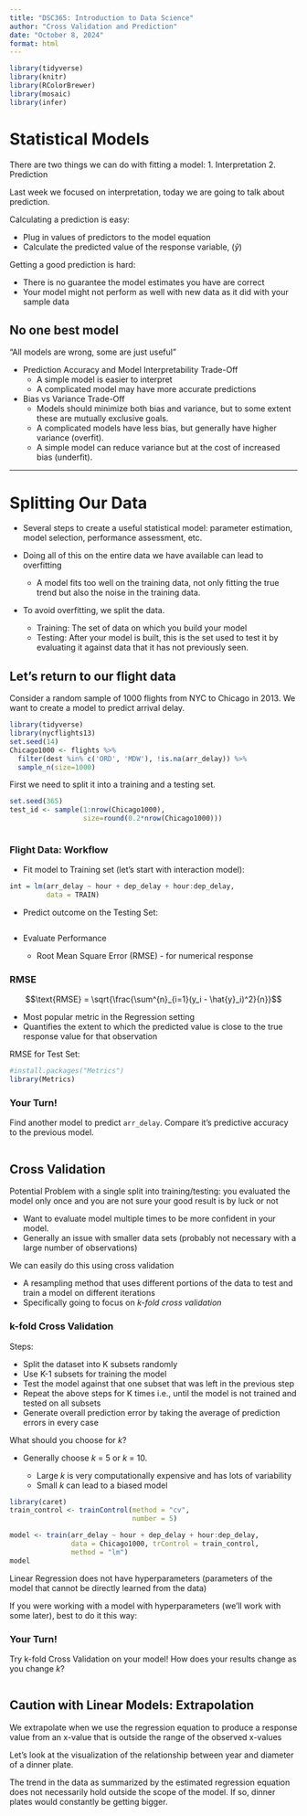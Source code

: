 ```yaml
---
title: "DSC365: Introduction to Data Science"
author: "Cross Validation and Prediction"
date: "October 8, 2024"
format: html
---
```


```r
library(tidyverse)
library(knitr)
library(RColorBrewer)
library(mosaic)
library(infer)
```

# Statistical Models


There are two things we can do with fitting a model:
1. Interpretation 
2. Prediction

Last week we focused on interpretation, today we are going to talk about prediction.

Calculating a prediction is easy:

- Plug in values of predictors to the model equation
- Calculate the predicted value of the response variable, $(\hat{y})$

Getting a good prediction is hard:

- There is no guarantee the model estimates you have are correct
- Your model might not perform as well with new data as it did with your sample data

## No one best model

"All models are wrong, some are just useful"

- Prediction Accuracy and Model Interpretability Trade-Off
  - A simple model is easier to interpret
  - A complicated model may have more accurate predictions
  
- Bias vs Variance Trade-Off
  - Models should minimize both bias and variance, but to some extent these are mutually exclusive goals.
  - A complicated models have less bias, but generally have higher variance (overfit).
  - A simple model can reduce variance but at the cost of increased bias (underfit).

--------------------------------------------------------------------------------
# Splitting Our Data

- Several steps to create a useful statistical model: parameter estimation, model selection, performance assessment, etc.

- Doing all of this on the entire data we have available can lead to overfitting
  + A model fits too well on the training data, not only fitting the true trend but also the noise in the training data.

- To avoid overfitting, we split the data.
  + Training: The set of data on which you build your model
  + Testing: After your model is built, this is the set used to test it by evaluating it against data that it has not previously seen.


## Let's return to our flight data

Consider a random sample of 1000 flights from NYC to Chicago in 2013. We want to create a model to predict arrival delay.

```r
library(tidyverse)
library(nycflights13)
set.seed(14)
Chicago1000 <- flights %>%
  filter(dest %in% c('ORD', 'MDW'), !is.na(arr_delay)) %>% 
  sample_n(size=1000)
```


First we need to split it into a training and a testing set.

```r
set.seed(365)
test_id <- sample(1:nrow(Chicago1000), 
                  size=round(0.2*nrow(Chicago1000)))



```

### Flight Data: Workflow

+ Fit model to Training set (let's start with interaction model):

```r
int = lm(arr_delay ~ hour + dep_delay + hour:dep_delay, 
         data = TRAIN)
```

+ Predict outcome on the Testing Set:

```r
```

+ Evaluate Performance

  + Root Mean Square Error (RMSE) - for numerical response

### RMSE


$$\text{RMSE} = \sqrt{\frac{\sum^{n}_{i=1}(y_i - \hat{y}_i)^2}{n}}$$



- Most popular metric in the Regression setting
- Quantifies the extent to which the predicted value is close to the true response value for that observation


RMSE for Test Set:

```r
#install.packages("Metrics")
library(Metrics)

```

### Your Turn!

Find another model to predict `arr_delay`. Compare it's predictive accuracy to the previous model.

```r

```

## Cross Validation

Potential Problem with a single split into training/testing: you evaluated the model only once and you are not sure your good result is by luck or not

- Want to evaluate model multiple times to be more confident in your model.
- Generally an issue with smaller data sets (probably not necessary with a large number of observations)

We can easily do this using cross validation 

- A resampling method that uses different portions of the data to test and train a model on different iterations
- Specifically going to focus on *k-fold cross validation*

### k-fold Cross Validation

Steps:

- Split the dataset into K subsets randomly
- Use K-1 subsets for training the model
- Test the model against that one subset that was left in the previous step
-  Repeat the above steps for K times i.e., until the model is not trained and tested on all subsets
- Generate overall prediction error by taking the average of prediction errors in every case

What should you choose for *k*?

- Generally choose *k* = 5 or *k* = 10. 

  + Large *k* is very computationally expensive and has lots of variability
  + Small *k* can lead to a biased model


```r
library(caret)
train_control <- trainControl(method = "cv", 
                              number = 5)

model <- train(arr_delay ~ hour + dep_delay + hour:dep_delay, 
               data = Chicago1000, trControl = train_control, 
               method = "lm")
model
```



Linear Regression does not have hyperparameters (parameters of the model that cannot be directly learned from the data)

If you were working with a model with hyperparameters (we'll work with some later), best to do it this way:


### Your Turn!

Try k-fold Cross Validation on your model! How does your results change as you change $k$?

```r

```



## Caution with Linear Models: Extrapolation

We extrapolate when we use the regression equation to produce a response value from an x-value that is outside the range of the observed x-values

Let's look at the visualization of the relationship between year and diameter of a dinner plate.

The trend in the data as summarized by the estimated regression equation does not necessarily hold outside the scope of the model. If so, dinner plates would constantly be getting bigger. 


